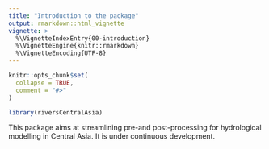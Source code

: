 ```yaml
---
title: "Introduction to the package"
output: rmarkdown::html_vignette
vignette: >
  %\VignetteIndexEntry{00-introduction}
  %\VignetteEngine{knitr::rmarkdown}
  %\VignetteEncoding{UTF-8}
---
```


```r
knitr::opts_chunk$set(
  collapse = TRUE,
  comment = "#>"
)
```

```r
library(riversCentralAsia)
```

This package aims at streamlining pre-and post-processing for hydrological modelling in Central Asia. It is under continuous development. 
